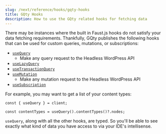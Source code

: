 ```yaml
---
slug: /next/reference/hooks/gqty-hooks
title: GQty Hooks
description: How to use the GQty related hooks for fetching data
---
```


There may be instances where the built in Faust.js hooks do not satisfy your data fetching requirements. Thankfully, GQty publishes the following hooks that can be used for custom queries, mutations, or subscriptions:

- [`useQuery`](https://gqty.dev/docs/react/fetching-data#usequery)
  - Make any query request to the Headless WordPress API
- [`useLazyQuery`](https://gqty.dev/docs/react/fetching-data#uselazyquery)
- [`useTransactionQuery`](https://gqty.dev/docs/react/fetching-data#usetransactionquery)
- [`useMutation`](https://gqty.dev/docs/react/mutations#usemutation)
  - Make any mutation request to the Headless WordPress API
- [`useSubscription`](https://gqty.dev/docs/react/subscriptions#usesubscription)

For example, you may want to get a list of your content types:

```tsx
const { useQuery } = client;

const contentTypes = useQuery().contentTypes()?.nodes;
```

`useQuery`, along with all the other hooks, are typed. So you'll be able to see exactly what kind of data you have access to via your IDE's intellisense.
